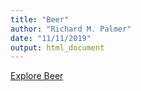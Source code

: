 ```yaml
---
title: "Beer"
author: "Richard M. Palmer"
date: "11/11/2019"
output: html_document
---
```


[Explore Beer](https://richardmpalmer.shinyapps.io/BeerApp/)